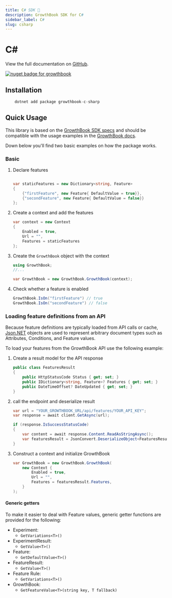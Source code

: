```yaml
---
title: C# SDK 🚧
description: GrowthBook SDK for C#
sidebar_label: C#
slug: csharp
---
```


# C#

View the full documentation on [GitHub](https://github.com/growthbook/growthbook-c-sharp).

[![nuget badge for growthbook](https://img.shields.io/nuget/v/growthbook-c-sharp?style=flat-square)](https://www.nuget.org/packages/growthbook-c-sharp)

## Installation

```csharp
    dotnet add package growthbook-c-sharp
```

## Quick Usage

This library is based on the [GrowthBook SDK specs](https://docs.growthbook.io/lib/build-your-own) and should be compatible with the usage examples in the [GrowthBook docs](https://docs.growthbook.io/).

Down below you'll find two basic examples on how the package works.

### Basic

1. Declare features

   ```csharp

   var staticFeatures = new Dictionary<string, Feature>
   {
       {"firstFeature", new Feature{ DefaultValue = true}},
       {"secondFeature", new Feature{ DefaultValue = false}}
   };
   ```

2. Create a context and add the features

   ```csharp
   var context = new Context
   {
       Enabled = true,
       Url = "",
       Features = staticFeatures
   };
   ```

3. Create the `GrowthBook` object with the context

   ```csharp
   using GrowthBook;
   //...

   var GrowthBook = new GrowthBook.GrowthBook(context);
   ```

4. Check whether a feature is enabled

   ```csharp
   GrowthBook.IsOn("firstFeature") // true
   GrowthBook.IsOn("secondFeature") // false
   ```

### Loading feature definitions from an API

Because feature definitions are typically loaded from API calls or cache, [Json.NET](https://www.nuget.org/packages/Newtonsoft.Json/13.0.2-beta1)
objects are used to represent arbitrary document types such as Attributes, Conditions, and Feature values.

To load your features from the GrowthBook API use the following example:

1. Create a result model for the API response

   ```csharp
   public class FeaturesResult
   {
       public HttpStatusCode Status { get; set; }
       public IDictionary<string, Feature>? Features { get; set; }
       public DateTimeOffset? DateUpdated { get; set; }
   }
   ```

2. call the endpoint and deserialize result

   ```csharp
   var url = "YOUR_GROWTHBOOK_URL/api/features/YOUR_API_KEY";
   var response = await client.GetAsync(url);

   if (response.IsSuccessStatusCode)
   {
       var content = await response.Content.ReadAsStringAsync();
       var featuresResult = JsonConvert.DeserializeObject<FeaturesResult>(content);
   }
   ```

3. Construct a context and initialize GrowthBook

   ```csharp
   var GrowthBook = new GrowthBook.GrowthBook(
       new Context {
           Enabled = true,
           Url = "",
           Features = featuresResult.Features,
       }
   );
   ```

#### Generic getters

To make it easier to deal with Feature values, generic getter functions are provided for the following:

- Experiment:
  - `GetVariations<T>()`
- ExperimentResult:
  - `GetValue<T>()`
- Feature:
  - `GetDefaultValue<T>()`
- FeatureResult:
  - `GetValue<T>()`
- Feature Rule:
  - `GetVariations<T>()`
- GrowthBook:
  - `GetFeatureValue<T>(string key, T fallback)`
